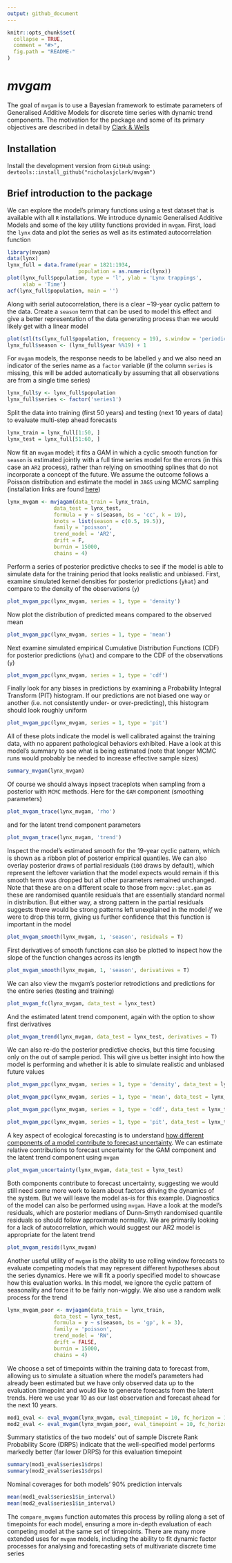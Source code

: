 ```yaml
---
output: github_document
---
```


<!-- README.md is generated from README.Rmd. Please edit that file -->

```r
knitr::opts_chunk$set(
  collapse = TRUE,
  comment = "#>",
  fig.path = "README-"
)
```

*mvgam*
================

The goal of `mvgam` is to use a Bayesian framework to estimate parameters of Generalised Additive Models for discrete time series with dynamic trend components. The motivation for the package and some of its primary objectives are described in detail by [Clark & Wells](https://www.biorxiv.org/content/10.1101/2022.02.22.481550v1)
  
## Installation
Install the development version from `GitHub` using:
`devtools::install_github("nicholasjclark/mvgam")`

## Brief introduction to the package

We can explore the model’s primary functions using a test dataset that
is available with all `R` installations. We introduce dynamic Generalised Additive Models and some of the key utility functions provided in `mvgam`. First, load the `lynx` data and plot the series as well as its estimated autocorrelation function
```r
library(mvgam)
data(lynx)
lynx_full = data.frame(year = 1821:1934, 
                       population = as.numeric(lynx))
plot(lynx_full$population, type = 'l', ylab = 'Lynx trappings',
     xlab = 'Time')
acf(lynx_full$population, main = '')
```

Along with serial autocorrelation, there is a clear ~19-year cyclic pattern to the data. Create a `season` term that can be used to model this effect and give a better representation of the data generating process than we would likely get with a linear model
```r
plot(stl(ts(lynx_full$population, frequency = 19), s.window = 'periodic'))
lynx_full$season <- (lynx_full$year %%19) + 1
```

For `mvgam` models, the response needs to be labelled `y` and we also need an indicator of the series name as a `factor` variable (if the column `series` is missing, this will be added automatically by assuming that all observations are from a single time series)
```r
lynx_full$y <- lynx_full$population
lynx_full$series <- factor('series1')
```

Split the data into training (first 50 years) and testing (next 10 years of data) to evaluate multi-step ahead forecasts
```r
lynx_train = lynx_full[1:50, ]
lynx_test = lynx_full[51:60, ]
```

Now fit an `mvgam` model; it fits a GAM in which a cyclic smooth function for `season` is estimated jointly with a full time series model for the errors (in this case an `AR2` process), rather than relying on smoothing splines that do not incorporate a concept of the future. We assume the outcome follows a Poisson distribution and estimate the model in `JAGS` using MCMC sampling (installation links are found [here](https://sourceforge.net/projects/mcmc-jags/files/))
```r
lynx_mvgam <- mvjagam(data_train = lynx_train,
               data_test = lynx_test,
               formula = y ~ s(season, bs = 'cc', k = 19),
               knots = list(season = c(0.5, 19.5)),
               family = 'poisson',
               trend_model = 'AR2',
               drift = F,
               burnin = 15000,
               chains = 4)
```

Perform a series of posterior predictive checks to see if the model is able to simulate data for the training period that looks realistic and unbiased. First, examine simulated kernel densities for posterior predictions (`yhat`) and compare to the density of the observations (`y`)
```r
plot_mvgam_ppc(lynx_mvgam, series = 1, type = 'density')
```

Now plot the distribution of predicted means compared to the observed mean
```r
plot_mvgam_ppc(lynx_mvgam, series = 1, type = 'mean')
```

Next examine simulated empirical Cumulative Distribution Functions (CDF) for posterior predictions (`yhat`) and compare to the CDF of the observations (`y`)
```r
plot_mvgam_ppc(lynx_mvgam, series = 1, type = 'cdf')
```

Finally look for any biases in predictions by examining a Probability Integral Transform (PIT) histogram. If our predictions are not biased one way or another (i.e. not consistently under- or over-predicting), this histogram should look roughly uniform
```r
plot_mvgam_ppc(lynx_mvgam, series = 1, type = 'pit')
```

All of these plots indicate the model is well calibrated against the training data, with no apparent pathological behaviors exhibited. Have a look at this model's summary to see what is being estimated (note that longer MCMC runs would probably be needed to increase effective sample sizes)
```r
summary_mvgam(lynx_mvgam)
```

Of course we should always inpsect traceplots when sampling from a posterior with `MCMC` methods. Here for the `GAM` component (smoothing parameters)
```r
plot_mvgam_trace(lynx_mvgam, 'rho')
```

and for the latent trend component parameters
```r
plot_mvgam_trace(lynx_mvgam, 'trend')
```

Inspect the model's estimated smooth for the 19-year cyclic pattern, which is shown as a ribbon plot of posterior empirical quantiles. We can also overlay posterior draws of partial residuals (`100` draws by default), which represent the leftover variation that the model expects would remain if this smooth term was dropped but all other parameters remained unchanged. Note that these are on a different scale to those from `mgcv::plot.gam` as these are randomised quantile residuals that are essentially standard normal in distribution. But either way, a strong pattern in the partial residuals suggests there would be strong patterns left unexplained in the model *if* we were to drop this term, giving us further confidence that this function is important in the model
```r
plot_mvgam_smooth(lynx_mvgam, 1, 'season', residuals = T)
```

First derivatives of smooth functions can also be plotted to inspect how the slope of the function changes across its length
```r
plot_mvgam_smooth(lynx_mvgam, 1, 'season', derivatives = T)
```

We can also view the mvgam's posterior retrodictions and predictions for the entire series (testing and training)
```r
plot_mvgam_fc(lynx_mvgam, data_test = lynx_test)
```

And the estimated latent trend component, again with the option to show first derivatives
```r
plot_mvgam_trend(lynx_mvgam, data_test = lynx_test, derivatives = T)
```

We can also re-do the posterior predictive checks, but this time focusing only on the out of sample period. This will give us better insight into how the model is performing and whether it is able to simulate realistic and unbiased future values
```r
plot_mvgam_ppc(lynx_mvgam, series = 1, type = 'density', data_test = lynx_test)
```

```r
plot_mvgam_ppc(lynx_mvgam, series = 1, type = 'mean', data_test = lynx_test)
```

```r
plot_mvgam_ppc(lynx_mvgam, series = 1, type = 'cdf', data_test = lynx_test)
```

```r
plot_mvgam_ppc(lynx_mvgam, series = 1, type = 'pit', data_test = lynx_test)
```

A key aspect of ecological forecasting is to understand [how different components of a model contribute to forecast uncertainty](https://esajournals.onlinelibrary.wiley.com/doi/full/10.1002/eap.1589). We can estimate relative contributions to forecast uncertainty for the GAM component and the latent trend component using `mvgam`
```r
plot_mvgam_uncertainty(lynx_mvgam, data_test = lynx_test)
```

Both components contribute to forecast uncertainty, suggesting we would still need some more work to learn about factors driving the dynamics of the system. But we will leave the model as-is for this example. Diagnostics of the model can also be performed using `mvgam`. Have a look at the model's residuals, which are posterior medians of Dunn-Smyth randomised quantile residuals so should follow approximate normality. We are primarily looking for a lack of autocorrelation, which would suggest our AR2 model is appropriate for the latent trend
```r
plot_mvgam_resids(lynx_mvgam)
```

Another useful utility of `mvgam` is the ability to use rolling window forecasts to evaluate competing models that may represent different hypotheses about the series dynamics. Here we will fit a poorly specified model to showcase how this evaluation works. In this model, we ignore the cyclic pattern of seasonality and force it to be fairly non-wiggly. We also use a random walk process for the trend
```r
lynx_mvgam_poor <- mvjagam(data_train = lynx_train,
               data_test = lynx_test,
               formula = y ~ s(season, bs = 'gp', k = 3),
               family = 'poisson',
               trend_model = 'RW',
               drift = FALSE,
               burnin = 15000,
               chains = 4)
```

We choose a set of timepoints within the training data to forecast from, allowing us to simulate a situation where the model's parameters had already been estimated but we have only observed data up to the evaluation timepoint and would like to generate forecasts from the latent trends. Here we use year 10 as our last observation and forecast ahead for the next 10 years.
```r
mod1_eval <- eval_mvgam(lynx_mvgam, eval_timepoint = 10, fc_horizon = 10)
mod2_eval <- eval_mvgam(lynx_mvgam_poor, eval_timepoint = 10, fc_horizon = 10)
```

Summary statistics of the two models' out of sample Discrete Rank Probability Score (DRPS) indicate that the well-specified model performs markedly better (far lower DRPS) for this evaluation timepoint
```r
summary(mod1_eval$series1$drps)
summary(mod2_eval$series1$drps)
```

Nominal coverages for both models' 90% prediction intervals
```r
mean(mod1_eval$series1$in_interval)
mean(mod2_eval$series1$in_interval)
```

The `compare_mvgams` function automates this process by rolling along a set of timepoints for each model, ensuring a more in-depth evaluation of each competing model at the same set of timepoints. There are many more extended uses for `mvgam` models, including the ability to fit dynamic factor processes for analysing and forecasting sets of multivariate discrete time series

